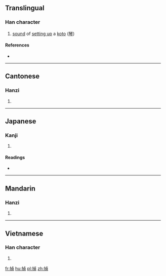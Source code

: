 ==Translingual==

===Han character===
{{Han char|rn=64|rad=手|as=09|sn=12|four=|canj=手卜月金 (QYBC)|ids=⿰[[扌]][[貞]]}}

# [[sound]] of [[setting up]] a [[koto]] ([[琴]])

====References====
* {{Han ref|kx=0440.230|dkj=12316|dj=0791.200|hdz=31914.060|uh=63C1|ud=25537}}

----

==Cantonese==

===Hanzi===
{{yue-hanzi|jyut=[[zing1]]|y=jing1}}

# {{defn|lang=yue|sort=手09}}

----

==Japanese==

===Kanji===
{{ja-kanji|grade=|rs=手09}}

# {{defn|lang=ja|sort=手09}}

====Readings====
* {{ja-readings|on=[[てい]] (tei), [[ちょう]] (chō), [[こう]] (kō), [[きょう]] (kyō)|kun=[[ひく]] (hiku)}}

----

==Mandarin==

===Hanzi===
{{cmn-hanzi|pin=[[zhēng]] ([[zheng1]])|wg=cheng<sup>1</sup>}}

# {{defn|lang=cmn|sort=手09}}

----

==Vietnamese==

===Han character===
{{vi-readings|rs=手09| hanviet = rinh}}

# {{defn|lang=vi|sort=手09}}

[[fr:揁]]
[[hu:揁]]
[[pl:揁]]
[[zh:揁]]